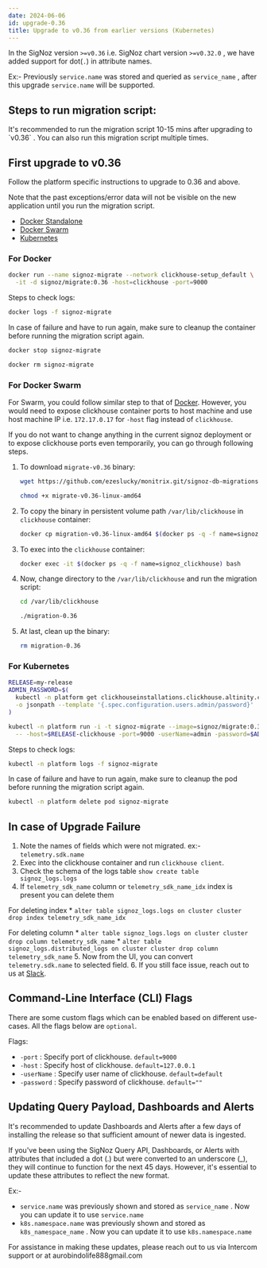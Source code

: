 ```yaml
---
date: 2024-06-06
id: upgrade-0.36
title: Upgrade to v0.36 from earlier versions (Kubernetes)
---
```


In the SigNoz version `>=v0.36` i.e. SigNoz chart version `>=v0.32.0` , we have added support for dot(`.`) in attribute names.

Ex:- Previously `service.name` was stored and queried as `service_name` , after this upgrade `service.name` will be supported.


## Steps to run migration script:

<Admonition>
It's recommended to run the migration script 10-15 mins after upgrading to `v0.36` . You can also run this migration script multiple times.
</Admonition>

## First upgrade to v0.36

Follow the platform specific instructions to upgrade to 0.36 and above.

Note that the past exceptions/error data will not be visible on the new application until you run the migration script.

- [Docker Standalone](https://signoz.io/docs/operate/docker-standalone/#upgrade)
- [Docker Swarm](https://signoz.io/docs/operate/docker-swarm/#upgrade)
- [Kubernetes](https://signoz.io/docs/operate/kubernetes/#upgrade)


### For Docker
```bash
docker run --name signoz-migrate --network clickhouse-setup_default \
  -it -d signoz/migrate:0.36 -host=clickhouse -port=9000
```

Steps to check logs:

```bash
docker logs -f signoz-migrate
```

In case of failure and have to run again, make sure to cleanup the container before running the migration script again.

```bash
docker stop signoz-migrate

docker rm signoz-migrate
```


### For Docker Swarm

For Swarm, you could follow similar step to that of [Docker](#docker). However,
you would need to expose clickhouse container ports to host machine and use
host machine IP i.e. `172.17.0.17` for `-host` flag instead of `clickhouse`.

If you do not want to change anything in the current signoz deployment or to
expose clickhouse ports even temporarily, you can go through following steps.

1. To download `migrate-v0.36` binary:

    ```bash
    wget https://github.com/ezeslucky/monitrix.git/signoz-db-migrations/releases/download/v0.36/migrate-v0.36-linux-amd64

    chmod +x migrate-v0.36-linux-amd64
    ```

2. To copy the binary in persistent volume path `/var/lib/clickhouse` in `clickhouse` container:

    ```bash
    docker cp migration-v0.36-linux-amd64 $(docker ps -q -f name=signoz_clickhouse):/var/lib/clickhouse/migrate-0.36
    ```

3. To exec into the `clickhouse` container:

    ```bash
    docker exec -it $(docker ps -q -f name=signoz_clickhouse) bash
    ```

4. Now, change directory to the `/var/lib/clickhouse` and run the migration script:

    ```bash
    cd /var/lib/clickhouse

    ./migration-0.36
    ```

5. At last, clean up the binary:

    ```bash
    rm migration-0.36
    ```


### For Kubernetes

```bash
RELEASE=my-release
ADMIN_PASSWORD=$(
  kubectl -n platform get clickhouseinstallations.clickhouse.altinity.com $RELEASE-clickhouse \
  -o jsonpath --template '{.spec.configuration.users.admin/password}'
)

kubectl -n platform run -i -t signoz-migrate --image=signoz/migrate:0.36 --restart='Never' \
  -- -host=$RELEASE-clickhouse -port=9000 -userName=admin -password=$ADMIN_PASSWORD
```

Steps to check logs:

```bash
kubectl -n platform logs -f signoz-migrate
```

In case of failure and have to run again, make sure to cleanup the pod before running the migration script again.

```bash
kubectl -n platform delete pod signoz-migrate
```


## In case of Upgrade Failure

1. Note the names of fields which were not migrated. ex:- `telemetry.sdk.name`
2. Exec into the clickhouse container and run `clickhouse client`.
3. Check the schema of the logs table `show create table signoz_logs.logs`
4. If `telemetry_sdk_name` column or `telemetry_sdk_name_idx` index is present you can delete them
   
  For deleting index 
    * `alter table signoz_logs.logs on cluster cluster drop index telemetry_sdk_name_idx`
  
  For deleting column 
    * `alter table signoz_logs.logs on cluster cluster drop column telemetry_sdk_name`
    * `alter table signoz_logs.distributed_logs on cluster cluster drop column telemetry_sdk_name`
5. Now from the UI, you can convert `telemetry.sdk.name` to selected field. 
6. If you still face issue, reach out to us at [Slack](https://signoz.io/slack).

## Command-Line Interface (CLI) Flags

There are some custom flags which can be enabled based on different use-cases.
All the flags below are `optional`.

Flags:

- `-port` : Specify port of clickhouse. `default=9000`
- `-host` : Specify host of clickhouse. `default=127.0.0.1`
- `-userName` : Specify user name of clickhouse. `default=default`
- `-password` : Specify password of clickhouse. `default=""`


## Updating Query Payload, Dashboards and Alerts
<Admonition>
It's recommended to update Dashboards and Alerts after a few days of installing the release so that sufficient amount of newer data is ingested.
</Admonition>

If you've been using the SigNoz Query API, Dashboards, or Alerts with attributes that included a dot (.) but were converted to an underscore (_), they will continue to function for the next 45 days. However, it's essential to update these attributes to reflect the new format.

Ex:- 
* `service.name` was previously shown and stored as `service_name` . Now you can update it to use `service.name`
* `k8s.namespace.name` was previously shown and stored as `k8s_namespace_name` . Now you can update it to use `k8s.namespace.name`

For assistance in making these updates, please reach out to us via Intercom support or at aurobindolife888gmail.com
